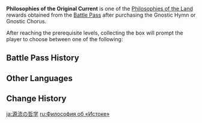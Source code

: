 {{Item Infobox
|id           = 116015
|image        = Item Philosophies of the Land.png
|type         = Bundles
|group        = Philosophies of the Land
|quality      = 4
|description  = You reached an epiphany during your travels in [[Fontaine]], the Land of [[Hydro]]. The collection of items within can be used to upgrade your Talents.<br><br>After using this item, you may select one of the following rewards:<ul><li>[[Philosophies of Equity]]</li><li>[[Philosophies of Justice]]</li><li>[[Philosophies of Order]]</li></ul>
|source1      = [[Battle Pass]] Lv. 40 ([[Gnostic Hymn]])
}}
'''Philosophies of the Original Current''' is one of the [[Philosophies of the Land]] rewards obtained from the [[Battle Pass]] after purchasing the Gnostic Hymn or Gnostic Chorus.

After reaching the prerequisite levels, collecting the box will prompt the player to choose between one of the following:
{{Card|Philosophies of Equity|5|show_caption=1}}
{{Card|Philosophies of Justice|5|show_caption=1}}
{{Card|Philosophies of Order|5|show_caption=1}}

==Battle Pass History==
{{Gnostic Hymn Reward List}}
{{Sojourner's Battle Pass Reward List}}

==Other Languages==
{{Other Languages
|en      = Philosophies of the Original Current
|zhs     = 源流的哲学
|zhs_rm  = Yuánliú de Zhéxué
|zht     = 源流的哲學
|zht_rm  = Yuánliú de Zhéxué
|zh_tl   = 
|ja      = 源流の哲学
|ja_rm   = Genryuu no Tetsugaku
|ja_tl   = 
|ko      = 원류의 철학
|ko_rm   = 
|ko_tl   = 
|es      = Filosofía de la Tierra del Agua
|es_tl   = Philosophy of the Land of Water
|fr      = Philosophie de l'Origine
|fr_tl   = Philosophy of the Origin
|ru      = Философия об «Истоке»
|ru_tl   = 
|th      = Philosophies of the Original Current
|vi      = Triết Học Của Dòng Nước
|vi_tl   = 
|de      = Philosophie des Reiches des Wassers
|de_tl   = Philosophy of the Realm of Water
|id      = Philosophies of the Original Current
|pt      = Filosofia da Corrente Original
|pt_tl   = 
|tr      = Kaynak Akıntısı Felsefesi
|tr_tl   = Source Current's Philosophy
|it      = Filosofie della Corrente primordiale
|it_tl   = 
}}

==Change History==
{{Change History|4.0}}

[[ja:源流の哲学]]
[[ru:Философия об «Истоке»]]